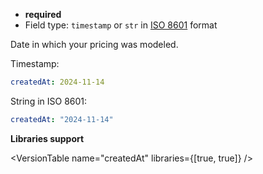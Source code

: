
- **required**
- Field type: `timestamp` or `str` in [ISO 8601](https://www.iso.org/iso-8601-date-and-time-format.html) format

Date in which your pricing was modeled.

Timestamp:

```yaml
createdAt: 2024-11-14
```

String in ISO 8601:

```yaml
createdAt: "2024-11-14"
```

**Libraries support**

<VersionTable name="createdAt" libraries={[true, true]} />
